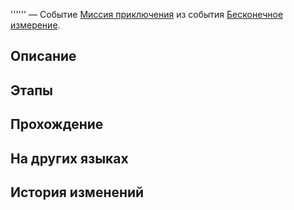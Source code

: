 {{Дополнить|Диалоги.}}
{{Миссия Инфобокс
|id              = 8014165
|Название        = 
|Изображение     = Миссия Освоения .png
|Тип             = Миссия приключения
|События         = Бесконечное измерение
|Глава           = 
|Условия         = Завершена [[Миссия приключения]] ''[[Бесконечное измерение]]''
|Персонажи       = Герта; Первопроходец
|СтартЛокация    = Виртуальная вселенная
|Мир             = Космическая станция «Герта»
|Локации         = Виртуальная вселенная
|Предыдущая      = Бесконечное измерение
|Следующая       = 
|Награды         = 
}}
'''''' — Событие [[Миссия приключения]] из события [[Бесконечное измерение]].

==Описание==
{{Описание|<!--официальное описание из Перекрёстка судеб-->}}

==Этапы==


==Прохождение==
{{Дополнить}}

<!--Unknown TalkSentence: 403001501-->
{{Диалог Конец}}

==На других языках==
{{На других языках
|en   = 
|zhs  = 
|zht  = 
|ja   = 
|ko   = 
|es   = 
|fr   = 
|ru   = 
|th   = 
|vi   = 
|de   = 
|id   = 
|pt   = 
}}

==История изменений==
{{История изменений|2.7}}
